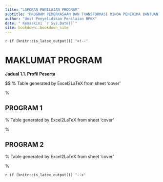 ```yaml
--- 
title: "LAPORAN PENILAIAN PROGRAM"
subtitle: "PROGRAM PEMERKASAAN DAN TRANSFORMASI MINDA PENERIMA BANTUAN JABATAN KEBAJIKAN MASYARAKAT(PT-MINDA JKM)"
author: "Unit Penyelidikan Penilaian BPKK"
date: " Kemaskini `r Sys.Date()`"
site: bookdown::bookdown_site
---
```


`r if (knitr::is_latex_output()) '<!--'` 


# MAKLUMAT PROGRAM  {-}

<a id=tab:1.1></a> 

[Jadual 1.1]: \#tab:1.1

**Jadual 1.1. Profil Peserta**

$$
% Table generated by Excel2LaTeX from sheet 'cover'
\begin{table}[htbp]
  \centering
    \begin{tabular}{|p{12.57em}p{28.93em}|}
    \toprule
    TAHUN & \multicolumn{1}{l|}{2022} \\
    NAMA  & PROGRAM PEMERKASAAN DAN TRANSFORMASI MINDA PENERIMA BANTUAN JABATAN KEBAJIKAN MASYARAKAT (PT-MINDA JKM) \\
    PENGENALAN  & Objektif program:\newline{}1.	Meningkatkan pengetahuan dan kemahiran untuk memantapkan institusi keluarga penerima Bantuan JKM yang produktif khususnya penerima Skim Kanak-kanak JKM (BKK);\newline{}2.	Memberi kesedaran kepada penerima Bantuan JKM yang produktif tentang tanggungjawab dalam keluarga dan kemiskinan tidak sepatutnya diwarisi;\newline{}3.	Memberi pemahaman dan kesedaran berkaitan kewangan JKM adalah sumber kewangan sementara untuk penerima Bantuan JKM dapat meneruskan kelangsungan dan kesejahteraan hidup; dan\newline{}4.	Memupuk sikap positif di kalangan penerima Bantuan JKM untuk berjaya dalam hidup. \\
    KAEDAH PENILAIAN & LAMPIRAN 1 \\
    \bottomrule
    \end{tabular}%
  \label{tab:addlabel}%
\end{table}%

## PROGRAM 1  {-}

% Table generated by Excel2LaTeX from sheet 'cover'
\begin{table}[htbp]
  \centering
  \caption{Add caption}
    \begin{tabular}{|p{12.57em}l|}
    \toprule
    Tarikh & 2022 \\
    Tempat & \multicolumn{1}{p{28.93em}|}{MMU CYBERJAYA} \\
    Bilangan peserta & 47 \\
    \bottomrule
    \end{tabular}%
  \label{tab:addlabel}%
\end{table}%


## PROGRAM 2  {-}

% Table generated by Excel2LaTeX from sheet 'cover'
\begin{table}[htbp]
  \centering
  \caption{Add caption}
    \begin{tabular}{|p{12.57em}l|}
    \toprule
    Tarikh & 2022 \\
    Tempat & \multicolumn{1}{p{28.93em}|}{INTI INTERNATIONAL UNIVERSITY, NILAI} \\
    Bilangan peserta & 57 \\
    \bottomrule
    \end{tabular}%
  \label{tab:addlabel}%
\end{table}%


`r if (knitr::is_latex_output()) '-->'`



